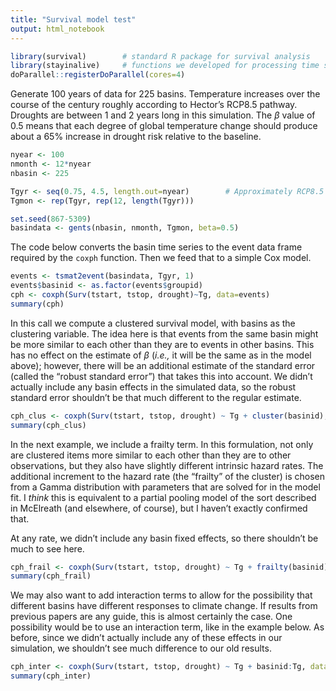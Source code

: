 ```yaml
---
title: "Survival model test"
output: html_notebook
---
```



```r
library(survival)        # standard R package for survival analysis
library(stayinalive)     # functions we developed for processing time series.
doParallel::registerDoParallel(cores=4)
```


Generate 100 years of data for 225 basins.  Temperature increases over the course of the century
roughly according to Hector's RCP8.5 pathway.  Droughts are between 1 and 2 years long in this
simulation.  The $\beta$ value of 0.5 means that each degree of global temperature change should
produce about a 65% increase in drought risk relative to the baseline.

```r
nyear <- 100
nmonth <- 12*nyear
nbasin <- 225

Tgyr <- seq(0.75, 4.5, length.out=nyear)        # Approximately RCP8.5
Tgmon <- rep(Tgyr, rep(12, length(Tgyr)))

set.seed(867-5309)
basindata <- gents(nbasin, nmonth, Tgmon, beta=0.5)
```

The code below converts the basin time series to the event data frame required by the `coxph`
function.  Then we feed that to a simple Cox model.

```r

events <- tsmat2event(basindata, Tgyr, 1)
events$basinid <- as.factor(events$groupid)
cph <- coxph(Surv(tstart, tstop, drought)~Tg, data=events)
summary(cph)
```

In this call we compute a clustered survival model, with basins as the clustering variable.
The idea here is that events from the same basin might be more similar to each other than
they are to events in other basins.  This has no effect on the estimate of $\beta$ (_i.e.,_ it
will be the same as in the model above); however, there will be an additional estimate of the
standard error (called the "robust standard error") that takes this into account.  We didn't
actually include any basin effects in the simulated data, so the robust standard error shouldn't
be that much different to the regular estimate.

```r
cph_clus <- coxph(Surv(tstart, tstop, drought) ~ Tg + cluster(basinid), data=events)
summary(cph_clus)
```

In the next example, we include a frailty term.  In this formulation, not only are clustered
items more similar to each other than they are to other observations, but they also have 
slightly different intrinsic hazard rates.  The additional increment to the hazard rate (the
"frailty" of the cluster) is chosen from a Gamma distribution with parameters that are solved
for in the model fit.  I _think_ this is equivalent to a partial pooling model of the sort 
described in McElreath (and elsewhere, of course), but I haven't exactly confirmed that.

At any rate, we didn't include any basin fixed effects, so there shouldn't be much to see
here.

```r
cph_frail <- coxph(Surv(tstart, tstop, drought) ~ Tg + frailty(basinid), data=events)
summary(cph_frail)
```

We may also want to add interaction terms to allow for the possibility that different basins
have different responses to climate change.  If results from previous papers are any guide, 
this is almost certainly the case.  One possibility would be to use an interaction term, like
in the example below.  As before, since we didn't actually include any of these effects in 
our simulation, we shouldn't see much difference to our old results.

```r
cph_inter <- coxph(Surv(tstart, tstop, drought) ~ Tg + basinid:Tg, data=events)
summary(cph_inter)
```
